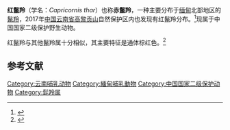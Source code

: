 {{Speciesbox
| name = 红鬣羚
| image = Capricornis rubidus.jpg
| image_caption =
| status = NT
| status_system = IUCN3.1
| status_ref = <ref name=iucn>{{cite iucn | author1 = Duckworth, J.W. | author2 = Than Zaw |  year = 2008 | title = ''Capricornis rubidus'' | volume = 2008 | page = e.T3815A10102774}}</ref>
| genus = Capricornis
| species = rubidus
| authority = ([[譚衛道|David]], 1869)
| range_map = Capricornis rubibus.png
| range_map_caption =红鬣羚分布范围 
}}
'''红鬣羚'''（学名：''Capricornis thar''）也称'''赤鬣羚'''，一种主要分布于[[缅甸|缅甸]]北部地区的[[鬣羚|鬣羚]]，2017年[[中国|中国]][[云南省|云南省]][[高黎贡山|高黎贡山]]自然保护区内也发现有红鬣羚分布。<ref>{{cite web |title=云南高黎贡山发现中国兽类新记录物种赤鬣羚 |url=http://www.xinhuanet.com//photo/2017-12/01/c_1122045343.htm |website=新华网 |accessdate=2021-03-10 |archive-date=2020-11-24 |archive-url=https://web.archive.org/web/20201124020053/http://www.xinhuanet.com/photo/2017-12/01/c_1122045343.htm |dead-url=no }}</ref>现属于中国国家二级保护野生动物。

红鬣羚与其他鬣羚属十分相似，其主要特征是通体棕红色。<ref>{{cite web|title=这“羊”一股胳肢窝味儿，怎么还有人想吃它？|url=https://www.guokr.com/article/458714/|website=果壳网|accessdate=2021-03-10|archive-date=2021-01-18|archive-url=https://web.archive.org/web/20210118082737/https://www.guokr.com/article/458714/|dead-url=no}}</ref>

==参考文献==
{{reflist}}
[[Category:云南哺乳动物|Category:云南哺乳动物]]
[[Category:緬甸哺乳動物|Category:緬甸哺乳動物]]
[[Category:中国国家二级保护动物|Category:中国国家二级保护动物]]
[[Category:髭羚属|Category:髭羚属]]
